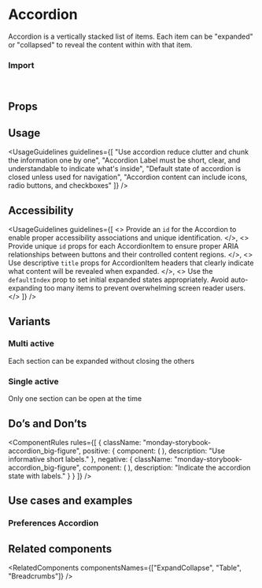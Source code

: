 
<Meta of={AccordionStories} />

# Accordion

Accordion is a vertically stacked list of items. Each item can be "expanded" or "collapsed" to reveal the content within with that item.

<Canvas of={AccordionStories.Overview} />

### Import

```js
import { Accordion, AccordionItem } from "@vibe/core";
```

## Props

<PropsTable />

## Usage

<UsageGuidelines
  guidelines={[
    "Use accordion reduce clutter and chunk the information one by one",
    "Accordion Label must be short, clear, and understandable to indicate what's inside",
    "Default state of accordion is closed unless used for navigation",
    "Accordion content can include icons, radio buttons, and checkboxes"
  ]}
/>

## Accessibility

<UsageGuidelines
  guidelines={[
    <>
      Provide an <code>id</code> for the Accordion to enable proper accessibility associations and unique
      identification.
    </>,
    <>
      Provide unique <code>id</code> props for each AccordionItem to ensure proper ARIA relationships between buttons
      and their controlled content regions.
    </>,
    <>
      Use descriptive <code>title</code> props for AccordionItem headers that clearly indicate what content will be
      revealed when expanded.
    </>,
    <>
      Use the <code>defaultIndex</code> prop to set initial expanded states appropriately. Avoid auto-expanding too many
      items to prevent overwhelming screen reader users.
    </>
  ]}
/>
## Variants

### Multi active

Each section can be expanded without closing the others

<Canvas of={AccordionStories.MultiActive} />

### Single active

Only one section can be open at the time

<Canvas of={AccordionStories.SingleActive} />

## Do’s and Don’ts

<ComponentRules
  rules={[
    {
      className: "monday-storybook-accordion_big-figure",
      positive: {
        component: (
          <Accordion className="monday-storybook-accordion_box-small">
            <AccordionItem title="Notifications" />
            <AccordionItem title="Security" />
            <AccordionItem title="InfoAssets" />
          </Accordion>
        ),
        description: "Use informative short labels."
      },
      negative: {
        className: "monday-storybook-accordion_big-figure",
        component: (
          <Accordion className="monday-storybook-accordion_box-small">
            <AccordionItem title="Closed" />
            <AccordionItem title="Closed" />
            <AccordionItem title="Closed" />
          </Accordion>
        ),
        description: "Indicate the accordion state with labels."
      }
    }
  ]}
/>

## Use cases and examples

### Preferences Accordion

<Canvas of={AccordionStories.PreferencesAccordion} />

## Related components

<RelatedComponents componentsNames={["ExpandCollapse", "Table", "Breadcrumbs"]} />
